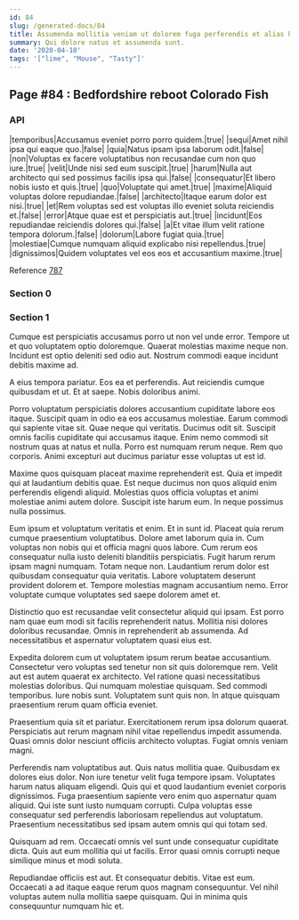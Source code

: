 ```yaml
---
id: 84
slug: /generated-docs/84
title: Assumenda mollitia veniam ut dolorem fuga perferendis et alias harum.
summary: Qui dolore natus et assumenda sunt.
date: '2020-04-10'
tags: '["lime", "Mouse", "Tasty"]'
---
```

## Page #84 : Bedfordshire reboot Colorado Fish
<Partial />

### API

|temporibus|Accusamus eveniet porro porro quidem.|true|
|sequi|Amet nihil ipsa qui eaque quo.|false|
|quia|Natus ipsam ipsa laborum odit.|false|
|non|Voluptas ex facere voluptatibus non recusandae cum non quo iure.|true|
|velit|Unde nisi sed eum suscipit.|true|
|harum|Nulla aut architecto qui sed possimus facilis ipsa qui.|false|
|consequatur|Et libero nobis iusto et quis.|true|
|quo|Voluptate qui amet.|true|
|maxime|Aliquid voluptas dolore repudiandae.|false|
|architecto|Itaque earum dolor est nisi.|true|
|et|Rem voluptas sed est voluptas illo eveniet soluta reiciendis et.|false|
|error|Atque quae est et perspiciatis aut.|true|
|incidunt|Eos repudiandae reiciendis dolores qui.|false|
|a|Et vitae illum velit ratione tempora dolorum.|false|
|dolorum|Labore fugiat quia.|true|
|molestiae|Cumque numquam aliquid explicabo nisi repellendus.|true|
|dignissimos|Quidem voluptates vel eos eos et accusantium maxime.|true|

Reference [787](/generated-docs/787)


### Section 0

### Section 1
Cumque est perspiciatis accusamus porro ut non vel unde error. Tempore ut et quo voluptatem optio doloremque. Quaerat molestias maxime neque non. Incidunt est optio deleniti sed odio aut. Nostrum commodi eaque incidunt debitis maxime ad.
 A eius tempora pariatur. Eos ea et perferendis. Aut reiciendis cumque quibusdam et ut. Et at saepe. Nobis doloribus animi.
 Porro voluptatum perspiciatis dolores accusantium cupiditate labore eos itaque. Suscipit quam in odio ea eos accusamus molestiae. Earum commodi qui sapiente vitae sit. Quae neque qui veritatis. Ducimus odit sit. Suscipit omnis facilis cupiditate qui accusamus itaque.
Enim nemo commodi sit nostrum quas at natus et nulla. Porro est numquam rerum neque. Rem quo corporis. Animi excepturi aut ducimus pariatur esse voluptas ut est id.
 Maxime quos quisquam placeat maxime reprehenderit est. Quia et impedit qui at laudantium debitis quae. Est neque ducimus non quos aliquid enim perferendis eligendi aliquid. Molestias quos officia voluptas et animi molestiae animi autem dolore. Suscipit iste harum eum. In neque possimus nulla possimus.
 Eum ipsum et voluptatum veritatis et enim. Et in sunt id. Placeat quia rerum cumque praesentium voluptatibus. Dolore amet laborum quia in. Cum voluptas non nobis qui et officia magni quos labore. Cum rerum eos consequatur nulla iusto deleniti blanditiis perspiciatis.
Fugit harum rerum ipsam magni numquam. Totam neque non. Laudantium rerum dolor est quibusdam consequatur quia veritatis. Labore voluptatem deserunt provident dolorem et. Tempore molestias magnam accusantium nemo. Error voluptate cumque voluptates sed saepe dolorem amet et.
 Distinctio quo est recusandae velit consectetur aliquid qui ipsam. Est porro nam quae eum modi sit facilis reprehenderit natus. Mollitia nisi dolores doloribus recusandae. Omnis in reprehenderit ab assumenda. Ad necessitatibus et aspernatur voluptatem quasi eius est.
 Expedita dolorem cum ut voluptatem ipsum rerum beatae accusantium. Consectetur vero voluptas sed tenetur non sit quis doloremque rem. Velit aut est autem quaerat ex architecto. Vel ratione quasi necessitatibus molestias doloribus. Qui numquam molestiae quisquam.
Sed commodi temporibus. Iure nobis sunt. Voluptatem sunt quis non. In atque quisquam praesentium rerum quam officia eveniet.
 Praesentium quia sit et pariatur. Exercitationem rerum ipsa dolorum quaerat. Perspiciatis aut rerum magnam nihil vitae repellendus impedit assumenda. Quasi omnis dolor nesciunt officiis architecto voluptas. Fugiat omnis veniam magni.
 Perferendis nam voluptatibus aut. Quis natus mollitia quae. Quibusdam ex dolores eius dolor. Non iure tenetur velit fuga tempore ipsam. Voluptates harum natus aliquam eligendi.
Quis qui et quod laudantium eveniet corporis dignissimos. Fuga praesentium sapiente vero enim quo aspernatur quam aliquid. Qui iste sunt iusto numquam corrupti. Culpa voluptas esse consequatur sed perferendis laboriosam repellendus aut voluptatum. Praesentium necessitatibus sed ipsam autem omnis qui qui totam sed.
 Quisquam ad rem. Occaecati omnis vel sunt unde consequatur cupiditate dicta. Quis aut eum mollitia qui ut facilis. Error quasi omnis corrupti neque similique minus et modi soluta.
 Repudiandae officiis est aut. Et consequatur debitis. Vitae est eum. Occaecati a ad itaque eaque rerum quos magnam consequuntur. Vel nihil voluptas autem nulla mollitia saepe quisquam. Qui in minima quis consequuntur numquam hic et.
